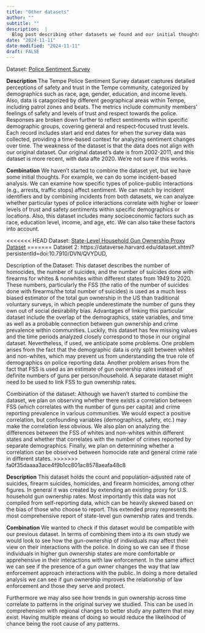 ```yaml
---
title: "Other datasets"
author: ""
subtitle: ""
description:  |
  Blog post describing other datasets we found and our initial thoughts to combine them.
date: "2024-11-11"
date-modified: "2024-11-11"
draft: FALSE
---
```


Dataset:
[Police Sentiment Survey](https://data.tempe.gov/datasets/tempegov::police-sentiment-survey-detail-1/about)

**Description**
The Tempe Police Sentiment Survey dataset captures detailed perceptions of safety and trust in the Tempe community, categorized by demographics such as race, age, gender, education, and income levels. Also, data is catagorized by different geographical areas within Tempe, including patrol zones and beats. The metrics include community members' feelings of safety and levels of trust and respect towards the police. Responses are broken down further to reflect sentiments within specific demographic groups, covering general and respect-focused trust levels. Each record includes start and end dates for when the survey data was collected, providing a time-based context for analyzing sentiment changes over time.
The weakness of the dataset is that the data does not align with our original dataset. Our original dataset's date is from 2002-2011, and this dataset is more recent, with data afte 2020. We're not sure if this works.

**Combination**
We haven't started to combine the dataset yet, but we have some initial thoughts. For example, we can do some incident-based analysis. We can examine how specific types of police-public interactions (e.g., arrests, traffic stops) affect sentiment. We can match by incident identifiers and by combining incidents from both datasets, we can analyze whether particular types of police interactions correlate with higher or lower levels of trust and safety sentiments within specific demographics or locations. Also, this dataset includes many socioeconomic factors such as race, education level, income, and age, etc. We can also take these factors into account.

<<<<<<< HEAD
Dataset:
[State-Level Household Gun Ownership Proxy Dataset](https://pmc.ncbi.nlm.nih.gov/articles/PMC10514438/)
=======
Dataset 2: https://dataverse.harvard.edu/dataset.xhtml?persistentId=doi:10.7910/DVN/QVYDUD, 

Description of the Dataset:
This dataset describes the number of homocides, the number of suicides, and the number of suicides done with firearms for whites & nonwhites within different states from 1949 to 2020. These numbers, particularly the FSS (the ratio of the number of suicides done with firearms/the total number of suicides) is used as a much less biased estimator of the total gun ownership in the US than traditional voluntary surveys, in which people underestimate the number of guns they own out of social desirability bias. Advantages of linking this particular dataset include the overlap of the demographics, state variables, and time as well as a probable connection between gun ownership and crime prevalence within communities. Luckily, this dataset has few missing values and the time periods analyzed closely correspond to those in our original dataset.
Nevertheless, if used, we anticipate some problems. One problem arises from the fact that the demographic data is only split between whites and non-whites, which may prevent us from understanding the true role of demographics on police reporting data. Another problem arises from the fact that FSS is used as an estimate of gun ownership rates instead of definite numbers of guns per person/household. A separate dataset might need to be used to link FSS to gun ownership rates.

Combination of the dataset:
Although we haven't started to combine the dataset, we plan on observing whether there exists a correlation between FSS (which correlates with the number of guns per capita) and crime reporting prevalence in various communities. We would expect a positive correlation, but confounding variables (demographics, safety, etc.) may make the correlation less obvious. We also plan on analyzing the differences between the FSS of whites and non-whites within different states and whether that correlates with the number of crimes reported by separate demographics. Finally, we plan on determining whether a correlation can be observed between homocide rate and general crime rate in different states.
>>>>>>> fa0f35daaaa3ace4f9b1cc801ac8578aeafa48c8

**Description**
This dataset holds the count and population-adjusted rate of suicides, firearm suicides, homicides, and firearm homicides, among other figures. In general it was created by extending an existing proxy for U.S. household gun ownership rates. Most importantly this data was not compiled from self-reporting data, which can be heavily skewed based on the bias of those who choose to report. This extended proxy represents the most comprehensive report of state-level gun ownership rates and trends.

**Combination**
We wanted to check if this dataset would be compatible with our previous dataset. In terms of combining them into a its own study we would look to see how the gun-ownership of individuals may affect their view on their interactions with the police. In doing so we can see if those individuals in higher gun ownership states are more comfortable or apprehensive in their interactions with law enforcement. In the same affect we can see if the presence of a gun owner changes the way that law enforcement approach interactions with the public. In doing a more detailed analysis we can see if gun ownership improves the relationship of law enforcement and those they serve and protect. 

Furthermore we may also see how trends in gun ownership across time correlate to patterns in the original survey we studied. This can be used in comprehension with regional changes to better study any pattern that may exist. Having multiple means of doing so would reduce the likelihood of chance being the root cause of any patterns.
